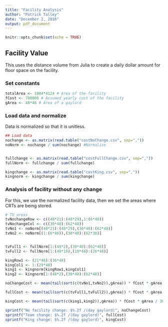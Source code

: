 ```yaml
---
title: "Facility Analysis"
author: "Patrick Talley"
date: "December 2, 2016"
output: pdf_document
---
```


```r
knitr::opts_chunk$set(echo = TRUE)
```

## Facility Value 

This uses the distance volume from Julia to create a daily dollar amount for floor space on the facility.

### Set constants 
```r
totalArea <- 1884*4124 # Area of the facility
fCost <- 700000 # Assumed yearly cost of the facility
gArea <- 48*48 # Area of a gaylord
```

### Load data and normalize 

Data is normalized so that it is unitless. 

```r
## Load data
nochange <- as.matrix(read.table("costNoChange.csv", sep=","))
noNorm <- nochange / sum(nochange) #Normalize


fullchange <- as.matrix(read.table("costFullChange.csv", sep=","))
fullNorm <- fullchange / sum(fullchange)

kingchange <- as.matrix(read.table("costKing.csv", sep=","))
kingnorm <- kingchange / sum(kingchange)
```

### Analysis of facility without any change

For this, we use the normalized facility data, then we set the areas where CRTs are being stored.

```r
# TV areas
tvNochangeRow <- c((48*21):(48*29),1:(6*48))
tvNochangeCol <- c((30*48):(62*48))
tvNo1 <- noNorm[(48*21):(48*29),(30*48):(62*48)]
tvNo2 <- noNorm[(1:(6*48)),(30*48):(62*38)]


tvFull1 <- fullNorm[1:(48*2),(30*48):(62*48)]
tvFull2 <- fullNorm[1:(48*16),(10*48):(26*48)]

kingRow1 <- (21*48):(36*48)
kingCol1 <- 1:(29*48)
king1 <- kingnorm[kingRow1,kingCol1]
king2 <- kingnorm[1:(48*2),(30*48):(62*48)]

noChangeCost <- mean(tail(sort(c(tvNo1,tvNo2)),gArea)) * fCost * gArea / 365 

fullCost <- mean(tail(sort(c(tvFull1,tvFull2)),gArea)) * fCost * gArea / 365

kingCost <- mean(tail(sort(c(king1,king2)),gArea)) * fCost * gArea / 365 

sprintf("No facility change: $%.2f /(day gaylord)", noChangeCost)
sprintf("Team change: $%.2f /(day gaylord)", fullCost)
sprintf("King change: $%.2f /(day gaylord)", kingCost)

```

